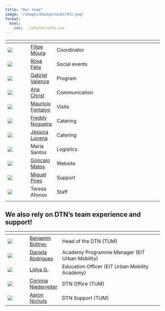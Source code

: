 ```yaml
---
title: "Our team"
image: "/images/backgrounds/dtn.png"
format:
  html:
    css: ../styles/info.css
---
```


| <span class="table-team"></span> | | |
| -- | -- | --------- |
| [![](/images/team/fmoura.png)](https://ushift.tecnico.ulisboa.pt/team-filipe-moura/){target="_blank"} | [Filipe Moura](https://ushift.tecnico.ulisboa.pt/team-filipe-moura/){target="_blank"} | Coordinator |
| [![](/images/team/rfelix.png)](https://ushift.tecnico.ulisboa.pt/team-rosa-felix/){target="_blank"} | [Rosa Félix](https://ushift.tecnico.ulisboa.pt/team-rosa-felix/){target="_blank"} | Social events |
| [![](/images/team/gvalenca.png)](https://ushift.tecnico.ulisboa.pt/team-gabriel-valenca/){target="_blank"} | [Gabriel Valença](https://ushift.tecnico.ulisboa.pt/team-gabriel-valenca/){target="_blank"} | Program |
| [![](/images/team/achrist.png)](https://ushift.tecnico.ulisboa.pt/team-ana-karina-christ/){target="_blank"} | [Ana Christ](https://ushift.tecnico.ulisboa.pt/team-ana-karina-christ/){target="_blank"} | Communication |
| [![](/images/team/mfontalvo.png)](https://ushift.tecnico.ulisboa.pt/team-mauricio-fontalvo/){target="_blank"} | [Mauricio Fontalvo](https://ushift.tecnico.ulisboa.pt/team-mauricio-fontalvo/){target="_blank"} | Visits |
| [![](/images/team/fnogueira.png)](https://ushift.tecnico.ulisboa.pt/team-freddy-nogueira/){target="_blank"} | [Freddy Nogueira](https://ushift.tecnico.ulisboa.pt/team-freddy-nogueira/){target="_blank"} | Catering |
| [![](/images/team/jlucena.png)](https://ushift.tecnico.ulisboa.pt/team-jessica-lucena){target="_blank"} | [Jéssica Lucena](https://ushift.tecnico.ulisboa.pt/team-jessica-lucena){target="_blank"} | Catering |
| ![](/images/team/maria.png) | Maria Santos | Logistics |
| [![](/images/team/gmatos.png)](https://ushift.tecnico.ulisboa.pt/team-goncalo-matos){target="_blank"} | [Gonçalo Matos](https://ushift.tecnico.ulisboa.pt/team-goncalo-matos){target="_blank"} | Website |
| [![](/images/team/mpires.png)](https://ushift.tecnico.ulisboa.pt/team-miguel-pires){target="_blank"} | [Miguel Pires](https://ushift.tecnico.ulisboa.pt/team-miguel-pires){target="_blank"} | Support |
| ![](/images/team/tafonso.png) | Teresa Afonso | Staff |
|  |  |  |


## We also rely on DTN’s team experience and support!

| <span class="table-team table-team-secondary"></span> | | |
| -- | -- | --------- |
| [![](/images/team/benjamin.png)](/team/bbuttner.html) | [Benjamin Büttner](/team/bbuttner.html) | Head of the DTN (TUM) |
| [![](/images/team/drodrigues.png)](/team/drodrigues.html) | [Daniela Rodrigues](/team/drodrigues.html) | Academy Programme Manager (EIT Urban Mobility) |
| [![](/images/team/lidya.png)](/team/lgonzalez.html) | [Lidya G.](/team/lgonzalez.html) | Education Officer (EIT Urban Mobility Academy) |
| [![](/images/team/corinna.png)](/team/cniederreiter.html) | [Corinna Niederreiter](/team/cniederreiter.html) | DTN Office (TUM) |
| [![](/images/team/aaron.png)](/team/anichols.html) | [Aaron Nichols](/team/anichols.html) | DTN Support (TUM) |


